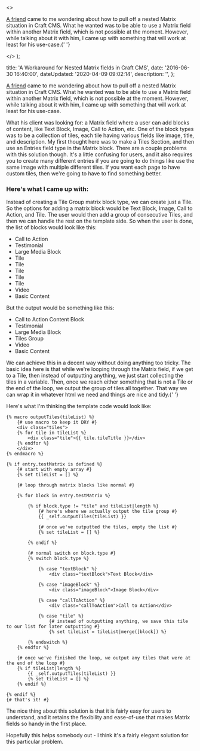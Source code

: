  <>
    <p>
      <a href="http://braddielman.com/">A friend</a> came to me wondering about
      how to pull off a nested Matrix situation in Craft CMS. What he wanted was
      to be able to use a Matrix field within another Matrix field, which is not
      possible at the moment. However, while talking about it with him, I came
      up with something that will work at least for his use-case.{' '}
    </p>
  </>
);


  title: 'A Workaround for Nested Matrix fields in Craft CMS',
  date: '2016-06-30 16:40:00',
  dateUpdated: '2020-04-09 09:02:14',
  description: '',
};

[A friend](http://braddielman.com/) came to me wondering about how to pull off a nested Matrix situation in Craft CMS. What he wanted was to be able to use a Matrix field within another Matrix field, which is not possible at the moment. However, while talking about it with him, I came up with something that will work at least for his use-case.

What his client was looking for: a Matrix field where a user can add blocks of content, like Text Block, Image, Call to Action, etc. One of the block types was to be a collection of tiles, each tile having various fields like image, title, and description. My first thought here was to make a Tiles Section, and then use an Entries field type in the Matrix block. There are a couple problems with this solution though. It's a little confusing for users, and it also requires you to create many different entries if you are going to do things like use the same image with multiple different tiles. If you want each page to have custom tiles, then we're going to have to find something better.

### Here's what I came up with:

Instead of creating a Tile Group matrix block type, we can create just a Tile. So the options for adding a matrix block would be Text Block, Image, Call to Action, and Tile. The user would then add a group of consecutive Tiles, and then we can handle the rest on the template side. So when the user is done, the list of blocks would look like this:

- Call to Action
- Testimonial
- Large Media Block
- Tile
- Tile
- Tile
- Tile
- Tile
- Video
- Basic Content

But the output would be something like this:

- Call to Action Content Block
- Testimonial
- Large Media Block
- Tiles Group
- Video
- Basic Content

We can achieve this in a decent way without doing anything too tricky. The basic idea here is that while we're looping through the Matrix field, if we get to a Tile, then instead of outputting anything, we just start collecting the tiles in a variable. Then, once we reach either something that is not a Tile or the end of the loop, we output the group of tiles all together. That way we can wrap it in whatever html we need and things are nice and tidy.{' '}

Here's what I'm thinking the template code would look like:

```twig
{% macro outputTiles(tileList) %}
    {# use macro to keep it DRY #}
    <div class="tiles">
    {% for tile in tileList %}
        <div class="tile">{{ tile.tileTitle }}</div>
    {% endfor %}
    </div>
{% endmacro %}

{% if entry.testMatrix is defined %}
    {# start with empty array #}
    {% set tileList = [] %}

    {# loop through matrix blocks like normal #}

    {% for block in entry.testMatrix %}

        {% if block.type != "tile" and tileList|length %}
            {# here's where we actually output the tile group #}
            {{ _self.outputTiles(tileList) }}

            {# once we've outputted the tiles, empty the list #}
            {% set tileList = [] %}

        {% endif %}

        {# normal switch on block.type #}
        {% switch block.type %}

            {% case "textBlock" %}
                <div class="textBlock">Text Block</div>

            {% case "imageBlock" %}
                <div class="imageBlock">Image Block</div>

            {% case "callToAction" %}
                <div class="callToAction">Call to Action</div>

            {% case "tile" %}
                {# instead of outputting anything, we save this tile to our list for later outputting #}
                {% set tileList = tileList|merge([block]) %}

        {% endswitch %}
    {% endfor %}

    {# once we've finished the loop, we output any tiles that were at the end of the loop #}
    {% if tileList|length %}
        {{ _self.outputTiles(tileList) }}
        {% set tileList = [] %}
    {% endif %}

{% endif %}
{# that's it! #}
```

The nice thing about this solution is that it is fairly easy for users to understand, and it retains the flexibility and ease-of-use that makes Matrix fields so handy in the first place.

Hopefully this helps somebody out - I think it's a fairly elegant solution for this particular problem.
